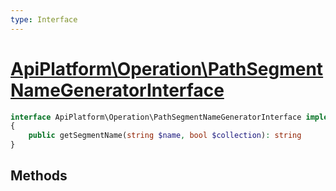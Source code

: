```yaml
---
type: Interface
---
```


# [ApiPlatform\Operation\PathSegmentNameGeneratorInterface](/docs/vmain/reference/Operation/PathSegmentNameGeneratorInterface)



```php
interface ApiPlatform\Operation\PathSegmentNameGeneratorInterface implements `<a href="/docs/vmain/reference/Metadata/Operation/PathSegmentNameGeneratorInterface">ApiPlatform\Metadata\Operation\PathSegmentNameGeneratorInterface</a>`
{
    public getSegmentName(string $name, bool $collection): string
}
```
## Methods
